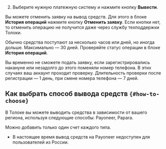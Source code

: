 2. Выберите нужную платежную систему и нажмите кнопку **Вывести**.

Вы можете отменить заявку на вывод средств. Для этого в блоке **История операций** нажмите кнопку **Отменить заявку**. Если кнопки нет, то отменить операцию не получится даже через службу техподдержки Толоки.

Обычно средства поступают за несколько часов или дней, но иногда дольше. Максимально — 30 дней. Проверяйте статус операции в блоке **История операций**.

<Note mode="restriction" title="Внимание">

Вы временно не сможете подать заявку, если зарегистрировались накануне или незадолго до этого поменяли номер телефона. В этих случаях ваш аккаунт проходит проверку. Длительность проверки после регистрации — 1 день, при смене номера телефона — 7 дней.

</Note>

## Как выбрать способ вывода средств `{#how-to-choose}`

В Толоке вы можете выводить средства в зависимости от вашего региона, используя следующие способы: Payoneer, Papara.

Можно добавить только один счет каждого типа.

<Note mode="restriction" title="Внимание">

- В настоящее время вывод средств на Payoneer недоступен для пользователей из России.

</Note>
